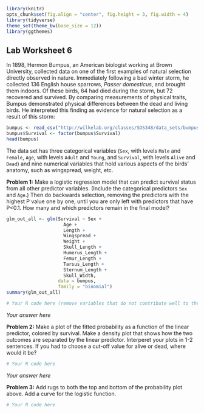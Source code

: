 ```r
library(knitr)
opts_chunk$set(fig.align = "center", fig.height = 3, fig.width = 4)
library(tidyverse)
theme_set(theme_bw(base_size = 12))
library(ggthemes)
```
## Lab Worksheet 6

In 1898, Hermon Bumpus, an American biologist working at Brown University, collected data on one of the first examples of natural selection directly observed in nature. Immediately following a bad winter storm, he collected 136 English house sparrows, *Passer domesticus*, and brought them indoors. Of these birds, 64 had died during the storm, but 72 recovered and survived. By comparing measurements of physical traits, Bumpus demonstrated physical differences between the dead and living birds. He interpreted this finding as evidence for natural selection as a result of this storm:

```r
bumpus <- read_csv("http://wilkelab.org/classes/SDS348/data_sets/bumpus_full.csv")
bumpus$Survival <- factor(bumpus$Survival)
head(bumpus)
```

The data set has three categorical variables (`Sex`, with levels `Male` and `Female`, `Age`, with levels `Adult` and `Young`, and `Survival`, with levels `Alive` and `Dead`) and nine numerical variables that hold various aspects of the birds' anatomy, such as wingspread, weight, etc.

**Problem 1:** Make a logistic regression model that can predict survival status from all other predictor variables. (Include the categorical predictors `Sex` and `Age`.) Then do backwards selection, removing the predictors with the highest P value one by one, until you are only left with predictors that have P<0.1. How many and which predictors remain in the final model?

```r
glm_out_all <- glm(Survival ~ Sex + 
                     Age + 
                     Length + 
                     Wingspread + 
                     Weight + 
                     Skull_Length + 
                     Humerus_Length + 
                     Femur_Length + 
                     Tarsus_Length + 
                     Sternum_Length + 
                     Skull_Width, 
                   data = bumpus, 
                   family = "binomial")
summary(glm_out_all)

# Your R code here (remove variables that do not contribute well to the model)
```
*Your answer here*

**Problem 2:** Make a plot of the fitted probability as a function of the linear predictor, colored by survival. Make a density plot that shows how the two outcomes are separated by the linear predictor. Interperet your plots in 1-2 sentences. If you had to choose a cut-off value for alive or dead, where would it be?
```r

# Your R code here

```

*Your answer here*

**Problem 3:** Add rugs to both the top and bottom of the probability plot above. Add a curve for the logistic function.
```r

# Your R code here

```
